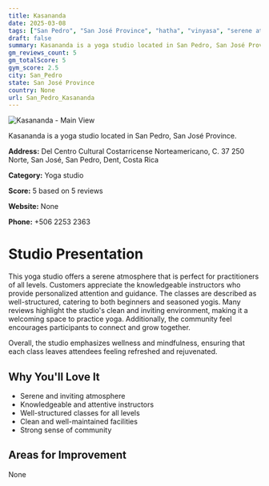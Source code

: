 ```yaml
---
title: Kasananda
date: 2025-03-08
tags: ["San Pedro", "San José Province", "hatha", "vinyasa", "serene atmosphere", "community-focused", "San Pedro"]  
draft: false
summary: Kasananda is a yoga studio located in San Pedro, San José Province.
gm_reviews_count: 5
gm_totalScore: 5
gym_score: 2.5
city: San_Pedro
state: San José Province
country: None
url: San_Pedro_Kasananda
---
```


<div className="aspect-[16/9] relative my-8">
  <img 
    src="https://lh5.googleusercontent.com/p/AF1QipN22AtpQskSncWgjJ7pZNwhuKhtt-bs0K78SdU4=w1920-h1080-k-no"
    alt="Kasananda - Main View"
    className="object-cover absolute inset-0 w-full h-full rounded-lg"
  />
</div>

Kasananda is a yoga studio located in San Pedro, San José Province.

**Address:** Del Centro Cultural Costarricense Norteamericano, C. 37 250 Norte, San José, San Pedro, Dent, Costa Rica

**Category:** Yoga studio

**Score:** 5 based on 5 reviews

**Website:** None

**Phone:** +506 2253 2363

# Studio Presentation

This yoga studio offers a serene atmosphere that is perfect for practitioners of all levels. Customers appreciate the knowledgeable instructors who provide personalized attention and guidance. The classes are described as well-structured, catering to both beginners and seasoned yogis. Many reviews highlight the studio's clean and inviting environment, making it a welcoming space to practice yoga. Additionally, the community feel encourages participants to connect and grow together.

Overall, the studio emphasizes wellness and mindfulness, ensuring that each class leaves attendees feeling refreshed and rejuvenated.

## Why You'll Love It

- Serene and inviting atmosphere
- Knowledgeable and attentive instructors
- Well-structured classes for all levels
- Clean and well-maintained facilities
- Strong sense of community

## Areas for Improvement

None

<div className="grid grid-cols-1 xl:grid-cols-2 gap-4 my-8">

</div>